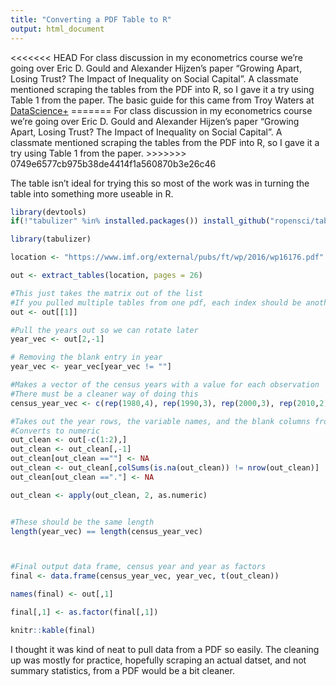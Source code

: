 ```yaml
---
title: "Converting a PDF Table to R"
output: html_document
---
```


<<<<<<< HEAD
For class discussion in my econometrics course we're going over Eric D. Gould and Alexander Hijzen's paper "Growing Apart, Losing Trust? The Impact of Inequality on Social Capital". A classmate mentioned scraping the tables from the PDF into R, so I gave it a try using Table 1 from the paper. The basic guide for this came from Troy Waters at [DataScience+](https://datascienceplus.com/extracting-tables-from-pdfs-in-r-using-the-tabulizer-package/)
=======
For class discussion in my econometrics course we're going over Eric D. Gould and Alexander Hijzen's paper "Growing Apart, Losing Trust? The Impact of Inequality on Social Capital". A classmate mentioned scraping the tables from the PDF into R, so I gave it a try using Table 1 from the paper.
>>>>>>> 0749e6577cb975b38de4414f1a560870b3e26c46

The table isn't ideal for trying this so most of the work was in turning the table into something more useable in R.

```r
library(devtools)
if(!"tabulizer" %in% installed.packages()) install_github("ropensci/tabulizer")

library(tabulizer)

location <- "https://www.imf.org/external/pubs/ft/wp/2016/wp16176.pdf"

out <- extract_tables(location, pages = 26)

#This just takes the matrix out of the list
#If you pulled multiple tables from one pdf, each index should be another table
out <- out[[1]]

#Pull the years out so we can rotate later
year_vec <- out[2,-1]

# Removing the blank entry in year
year_vec <- year_vec[year_vec != ""]

#Makes a vector of the census years with a value for each observation
#There must be a cleaner way of doing this
census_year_vec <- c(rep(1980,4), rep(1990,3), rep(2000,3), rep(2010,2))

#Takes out the year rows, the variable names, and the blank columns from out
#Converts to numeric
out_clean <- out[-c(1:2),]
out_clean <- out_clean[,-1]
out_clean[out_clean ==""] <- NA
out_clean <- out_clean[,colSums(is.na(out_clean)) != nrow(out_clean)]
out_clean[out_clean =="."] <- NA

out_clean <- apply(out_clean, 2, as.numeric)


#These should be the same length
length(year_vec) == length(census_year_vec)



#Final output data frame, census year and year as factors
final <- data.frame(census_year_vec, year_vec, t(out_clean))

names(final) <- out[,1]

final[,1] <- as.factor(final[,1])

knitr::kable(final)
```

I thought it was kind of neat to pull data from a PDF so easily. The cleaning up was mostly for practice, hopefully scraping an actual datset, and not summary statistics, from a PDF would be a bit cleaner.

